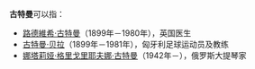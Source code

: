 '''古特曼'''可以指：

*[[路德維希·古特曼|路德維希·古特曼]]（1899年－1980年），英国医生
*[[古特曼·贝拉|古特曼·贝拉]]（1899年－1981年），匈牙利足球运动员及教练
*[[娜塔莉娅·格里戈里耶夫娜·古特曼|娜塔莉娅·格里戈里耶夫娜·古特曼]]（1942年－），俄罗斯大提琴家

{{Disambig|Cat=三字人名消歧义}}